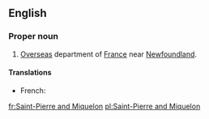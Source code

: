 ==English==
{{wikipedia}}

===Proper noun===
{{en-proper noun}}

# [[overseas|Overseas]] department of [[France]] near [[Newfoundland]].

====Translations====
{{trans-top|department of France}}
* French: {{t|fr|Saint-Pierre-et-Miquelon}}
{{trans-mid}}
{{trans-bottom}}

[[fr:Saint-Pierre and Miquelon]]
[[pl:Saint-Pierre and Miquelon]]
